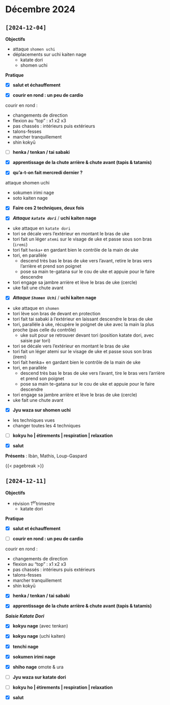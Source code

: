 # Décembre 2024 {.unnumbered}

## `[2024-12-04]`

**Objectifs**

- attaque `shomen uchi`
- déplacements sur uchi kaiten nage
  - katate dori
  - shomen uchi

**Pratique**

- [x] **salut et échauffement**

- [x] **courir en rond : un peu de cardio**

::: {.callout-tip title="cardio" collapse="true"}
courir en rond : 

- changements de direction
- flexion au "top" : x1 x2 x3
- pas chassés : intérieurs puis extérieurs
- talons-fesses
- marcher tranquillement
- shin kokyū
:::

- [ ] **henka / tenkan / tai sabaki**

- [x] **apprentissage de la chute arrière & chute avant (tapis & tatamis)**

- [x] **qu'a-t-on fait mercredi dernier ?**

::: {.callout-tip title="rappel" collapse="true"}
attaque shomen uchi

- sokumen irimi nage
- soto kaiten nage
:::

- [x] **Faire ces 2 techniques, deux fois**

- [x] _**Attaque `katate dori`**_ / **uchi kaiten nage**

::: {.callout-tip title="consignes" collapse="true"}
- uke attaque en `katate dori`
- tori se décale vers l'extérieur en montant le bras de uke
- tori fait un léger `atemi` sur le visage de uke et passe sous son bras (`iremi`)
- tori fait `henka+` en gardant bien le contrôle de la main de uke
- tori, en parallèle
  - descend très bas le bras de uke vers l'avant, retire le bras vers l'arrière et prend son poignet
  - pose sa main te-gatana sur le cou de uke et appuie pour le faire descendre
- tori engage sa jambre arrière et lève le bras de uke (cercle)
- uke fait une chute avant
:::

- [x] _**Attaque `Shomen Uchi`**_ / **uchi kaiten nage**

::: {.callout-tip title="consignes" collapse="true"}
- uke attaque en `shomen`
- tori lève son bras de devant en protection
- tori fait tai sabaki à l'extérieur en laissant descendre le bras de uke
- tori, parallèle à uke, récupère le poignet de uke avec la main la plus proche (pas celle du contrôle)
  - uke suit pour se retrouver devant tori (position katate dori, avec saisie par tori)
- tori se décale vers l'extérieur en montant le bras de uke
- tori fait un léger atemi sur le visage de uke et passe sous son bras (iremi)
- tori fait henka+ en gardant bien le contrôle de la main de uke
- tori, en parallèle
  - descend très bas le bras de uke vers l'avant, tire le bras vers l'arrière et prend son poignet
  - pose sa main te-gatana sur le cou de uke et appuie pour le faire descendre
- tori engage sa jambre arrière et lève le bras de uke (cercle)
- uke fait une chute avant
:::

- [x] **Jyu waza sur shomen uchi** 

::: {.callout-tip title="consignes" collapse="true"}
- les techniques vues
- changer toutes les 4 techniques
:::

- [ ] **kokyu ho | étirements | respiration | relaxation**

- [x] **salut**

**Présents** : Ibàn, Mathis, Loup-Gaspard

{{< pagebreak >}}

## `[2024-12-11]`

**Objectifs**

- révision 1^er^trimestre
  - katate dori

**Pratique**

- [x] **salut et échauffement**

- [ ] **courir en rond : un peu de cardio**

::: {.callout-tip title="cardio" collapse="true"}
courir en rond : 

- changements de direction
- flexion au "top" : x1 x2 x3
- pas chassés : intérieurs puis extérieurs
- talons-fesses
- marcher tranquillement
- shin kokyū
:::

- [x] **henka / tenkan / tai sabaki**

- [x] **apprentissage de la chute arrière & chute avant (tapis & tatamis)**

_**Saisie Katate Dori**_

- [x] **kokyu nage** (avec tenkan)
- [x] **kokyu nage** (uchi kaiten)
- [x] **tenchi nage**
- [x] **sokumen irimi nage**
- [x] **shiho nage** omote & ura

- [ ] **Jyu waza sur katate dori** 

- [ ] **kokyu ho | étirements | respiration | relaxation**

- [x] **salut**
